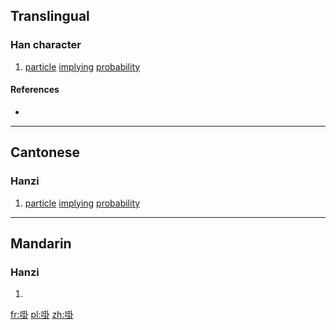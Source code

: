 ==Translingual==

===Han character===
{{Han char|rn=30|rad=口|as=08|sn=11|four=|canj=口土土卜 (RGGY)|ids=⿰[[口]][[卦]]}}

# {{context|Cantonese}} [[particle]] [[imply]]ing [[probability]]

====References====
* {{Han ref|kx=0196.261|hdz=10636.021|uh=5569|ud=21865}}

----

==Cantonese==

===Hanzi===
{{yue-hanzi|jyut=[[gwaa3]]|y=gwa3}}

# [[particle]] [[imply]]ing [[probability]]

----

==Mandarin==

===Hanzi===
{{cmn-hanzi|pin=[[guà]] ([[gua4]])|wg=kua<sup>4</sup>}}

# {{defn|lang=cmn|sort=口08}}

[[fr:啩]]
[[pl:啩]]
[[zh:啩]]